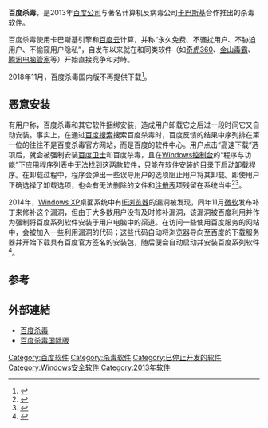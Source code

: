 '''百度杀毒'''，是2013年[[百度公司|百度公司]]与著名计算机反病毒公司[[卡巴斯基|卡巴斯基]]合作推出的杀毒软件。

百度杀毒使用卡巴斯基引擎和[[百度云|百度云]]计算，并称“永久免费、不骚扰用户、不胁迫用户、不偷窥用户隐私”，自发布以来就在和同类软件（如[[奇虎360|奇虎360]]、[[金山毒霸|金山毒霸]]、[[腾讯电脑管家|腾讯电脑管家]]等）开始直接竞争和对峙。

2018年11月，百度杀毒国内版不再提供下载<ref>{{Cite web |title=百度杀毒软件谢幕：不再提供下载 - 百度杀毒 - IT之家 |url=https://www.ithome.com/html/it/396026.htm |accessdate=2018-11-20 |work=www.ithome.com |archive-date=2018-11-20 |archive-url=https://web.archive.org/web/20181120221253/https://www.ithome.com/html/it/396026.htm |dead-url=no }}</ref>。

== 恶意安装 ==
{{seealso|百度全家桶}}
有用户称，百度杀毒和其它软件捆绑安装，造成用户卸载它之后过一段时间它又自动安装。事实上，在通过[[百度搜索|百度搜索]]搜索百度杀毒时，百度反馈的结果中序列排在第一位的往往不是百度杀毒官方网站，而是百度的软件中心。用户点击“高速下载”选项后，就会被强制安装[[百度卫士|百度卫士]]和百度杀毒，且在[[Windows控制台|Windows控制台]]的“程序与功能”下应用程序列表中无法找到这两款软件，只能在软件安装的目录下启动卸载程序。在卸载过程中，程序会弹出一些误导用户的选项阻止用户将其卸载。即使用户正确选择了卸载选项，也会有无法删除的文件和[[注册表|注册表]]项残留在系统当中<ref>{{Cite news |title=从杀毒到加速乐 百度在下一盘很大的棋 |newspaper=CRI |accessdate=2014-01-14}}</ref><ref>{{Cite news |url=http://it.21cn.com/market/a/2013/1112/14/24977499.shtml |title=360对百度 谁是杀毒领域中的真正剑客 |newspaper=21世纪 |accessdate=2014-01-14 |archiveurl=https://web.archive.org/web/20140116100256/http://it.21cn.com/market/a/2013/1112/14/24977499.shtml |archivedate=2014-01-16 |dead-url=yes}}</ref>。

2014年，[[Windows_XP|Windows XP]]桌面系统中有[[IE浏览器|IE浏览器]]的漏洞被发现，同年11月[[微软|微软]]发布补丁来修补这个漏洞，但由于大多数用户没有及时修补漏洞，该漏洞被百度利用并作为强制将百度系列软件安装于用户电脑中的渠道。在访问一些使用百度服务的网站中，会被加入一些利用漏洞的代码；这些代码自动将浏览器导向至百度的下载服务器并开始下载具有百度官方签名的安装包，随后便会自动启动并安装百度系列软件<ref>{{Cite news |url=http://www.it.com.cn/news1/2014120312/1156271.html |title=杀毒软件形同病毒 百度利用IE漏洞流氓推广 |date=2014-12-03 |accessdate=2015-05-09 |agency=IT世界网 |author1=新闻更新 |archive-date=2016-03-04 |archive-url=https://web.archive.org/web/20160304074749/http://www.it.com.cn/news1/2014120312/1156271.html |dead-url=yes }}</ref>。

==参考==
{{reflist}}

==外部連結==
*[http://anquan.baidu.com/shadu 百度杀毒] {{Wayback|url=http://anquan.baidu.com/shadu |date=20170527125505 }}
*[https://web.archive.org/web/20190213183837/http://antivirus.baidu.com/zh/ 百度杀毒国际版]
{{百度}}
{{殺毒軟體}}
[[Category:百度软件|Category:百度软件]]
[[Category:杀毒软件|Category:杀毒软件]]
[[Category:已停止开发的软件|Category:已停止开发的软件]]
[[Category:Windows安全软件|Category:Windows安全软件]]
[[Category:2013年软件|Category:2013年软件]]